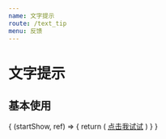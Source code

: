 ```yaml
---
name: 文字提示
route: /text_tip
menu: 反馈
---
```





# 文字提示
<Props of={TextTip} />

## 基本使用
<Playground>
    <TextTip tip='这个真的超级流弊。。。'>
            {
              (startShow, ref) => {
                return (
                    <a href="javascript:void(0);"
                       ref={ref}
                       style={{display: 'inline-block'}}
                       onClick={startShow}>点击我试试</a>
                )
              }
            }
    </TextTip>
</Playground>